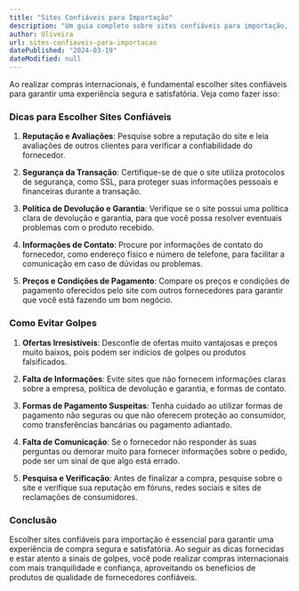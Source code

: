 ```yaml
---
title: "Sites Confiáveis para Importação"
description: "Um guia completo sobre sites confiáveis para importação, incluindo dicas para escolher fornecedores confiáveis e evitar golpes ao realizar compras internacionais."
author: Oliveira
url: sites-confiaveis-para-importacao
datePublished: "2024-03-19"
dateModified: null
---
```


Ao realizar compras internacionais, é fundamental escolher sites confiáveis para garantir uma experiência segura e satisfatória. Veja como fazer isso:

### Dicas para Escolher Sites Confiáveis

1. **Reputação e Avaliações**: Pesquise sobre a reputação do site e leia avaliações de outros clientes para verificar a confiabilidade do fornecedor.

2. **Segurança da Transação**: Certifique-se de que o site utiliza protocolos de segurança, como SSL, para proteger suas informações pessoais e financeiras durante a transação.

3. **Política de Devolução e Garantia**: Verifique se o site possui uma política clara de devolução e garantia, para que você possa resolver eventuais problemas com o produto recebido.

4. **Informações de Contato**: Procure por informações de contato do fornecedor, como endereço físico e número de telefone, para facilitar a comunicação em caso de dúvidas ou problemas.

5. **Preços e Condições de Pagamento**: Compare os preços e condições de pagamento oferecidos pelo site com outros fornecedores para garantir que você está fazendo um bom negócio.

### Como Evitar Golpes

1. **Ofertas Irresistíveis**: Desconfie de ofertas muito vantajosas e preços muito baixos, pois podem ser indícios de golpes ou produtos falsificados.

2. **Falta de Informações**: Evite sites que não fornecem informações claras sobre a empresa, política de devolução e garantia, e formas de contato.

3. **Formas de Pagamento Suspeitas**: Tenha cuidado ao utilizar formas de pagamento não seguras ou que não oferecem proteção ao consumidor, como transferências bancárias ou pagamento adiantado.

4. **Falta de Comunicação**: Se o fornecedor não responder às suas perguntas ou demorar muito para fornecer informações sobre o pedido, pode ser um sinal de que algo está errado.

5. **Pesquisa e Verificação**: Antes de finalizar a compra, pesquise sobre o site e verifique sua reputação em fóruns, redes sociais e sites de reclamações de consumidores.

### Conclusão

Escolher sites confiáveis para importação é essencial para garantir uma experiência de compra segura e satisfatória. Ao seguir as dicas fornecidas e estar atento a sinais de golpes, você pode realizar compras internacionais com mais tranquilidade e confiança, aproveitando os benefícios de produtos de qualidade de fornecedores confiáveis.
